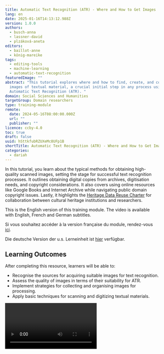 ```yaml
---
title: Automatic Text Recognition (ATR) - Where and How to Get Images
lang: en
date: 2025-01-16T14:13:12.988Z
version: 1.0.0
authors:
  - busch-anna
  - lassner-david
  - plzáková-aneta
editors:
  - baillot-anne
  - könig-mareike
tags:
  - editing-tools
  - machine-learning
  - automatic-text-recognition
featuredImage: ""
abstract: "This tutorial explores where and how to find, create, and collect
  images of textual material, a crucial initial step in any process using
  Automatic Text Recognition (ATR). "
domain: Social Sciences and Humanities
targetGroup: Domain researchers
type: training-module
remote:
  date: 2024-05-16T08:00:00.000Z
  url: ""
  publisher: ""
licence: ccby-4.0
toc: true
draft: false
uuid: hSttkfubRZUXeMc8UFp1B
shortTitle: Automatic Text Recognition (ATR) - Where and How to Get Images
categories:
  - dariah
---
```

In this tutorial, you learn about the typical methods for obtaining high-quality scanned images, setting the stage for successful text recognition processes. It outlines obtaining digital copies from archives, digitisation needs, and copyright considerations. It also covers using online resources like Google Books and Internet Archive while navigating public domain copyright issues. Lastly, it highlights the [Heritage Data Reuse Charter](https://www.dariah.eu/activities/open-science/data-re-use/) for collaboration between cultural heritage institutions and researchers.

This is the English version of this training module. The video is available with English, French and German subtitles.

Si vous souhaitez accéder à la version française du module, rendez-vous [ici](https://harmoniseatr.hypotheses.org/3780).

Die deutsche Version der u.s. Lerneinheit ist [hier](https://harmoniseatr.hypotheses.org/2717) verfügbar[](https://harmoniseatr.hypotheses.org/332).

## Learning Outcomes

After completing this resource, learners will be able to:

- Recognise the sources for acquiring suitable images for text recognition.
- Assess the quality of images in terms of their suitability for ATR.
- Implement strategies for collecting and organising images for processing.
- Apply basic techniques for scanning and digitizing textual materials.

<Video provider="youtube" id="HJrOYYiiUyg" />

Whether photographed in an archive or discovered in the digital collections of memory institutions like libraries or museums, for many humanities scholars, images of text sources form the basis of their academic work. Finding, creating and collecting images of textual material is often the first step in the research process. Let us show you some typical ways of acquiring scanned images.

Archives and other memory institutions offer a wealth of material that has not yet been digitized. If you are struggling to obtain digital copies of the documents you are interested in, visiting the institution and requesting the digitization of specific items may be necessary.

As most memory institutions – slowly but surely – move into the digital age, your digitization journey will usually begin in the comfort of your own home, searching through digital finding aids and preparing lists of the relevant institutions and archival materials to request for digital copies.

Once the archival staff has prepared the required files for you, your work of selecting relevant archival materials begins. It is rare that an entire archival folder will be relevant to you. Here, a careful selection might save not only the time of the archivists doing the digitization, but also your wallet.

![Digitisation of archive material: Anna Busch scanning a book](images/anna_digitizing_a_document.jpeg "Digitisation of archive material: Anna Busch scanning a book")

Most archives and other memory institutions have clearly defined conditions under which digital copies of archival material can be provided and how they can be used. These rules may be part of a general contract between the user and the particular archive, but in the case of a larger digitization project it might be necessary to create a separate contract with project-specific rules.

Digitization of archival materials may be done directly by the user, but often the digitization is carried out by a specialized department within the archive or an external provider. In this case, the user should specify the preferred quality of the digitized material so that it can fit the criteria for the subsequent ATR process. This service is usually chargeable and the final price is based on the number of items digitized.

Once digitization has been done and the resulting scans have been delivered to you, your ATR journey can begin.

Even if visiting an archive might be a great and often joyful opportunity, sometimes sources that have entered the public domain can be found online on the [Internet Archive](https://archive.org/) or [Google Books](https://books.google.com/). These sources consist of a collection of scans with an added layer of optical character recognition (OCR) which is, in most cases, not of any usable quality. Both types of data are combined into a PDF that can be downloaded. 

## How about copyright and reuse?

However, it is typically not clearly indicated within Google Books what type of reuse or republication of the digital images is permitted. Instead, the scanned document is preceded by a page that clearly states that the document’s copyright is owned by Google. What does that mean for a source that is in the public domain?

The copyright here refers to the digital object, the image of the scan, not the analogue print, nor the textual content of the source. That means that if you are planning to use only the textual content of the source there is no copyright in your way. Whenever you do need to use or republish the scans there might still be fairly convenient way.

![Under copyright or not? There might be a difference concerning the printed book, the scan or the textual content](images/get-images_copyright.jpg "Under copyright or not? There might be a difference concerning the printed book, the scan or the textual content")

When Google Books accumulated the digital sources, they partnered with many cultural Heritage institutions (CHI), via individual contracts. Through several of these contracts that went public we know that the CHI obtains a digital copy of the scan that they can distribute to researchers. So if you find a relevant PDF on Google Books of which you need the copyright of the digital object clarified, identifying the partner institution for this particular scan from the Google Books metadata and asking for a permissive license from the CHI is a viable route. Typically, one should receive a response within a week.

## Relevant questions to ask…

![Inside an Archive: Aneta Plzáková at the moving storage rack shelves](images/im_magazin.jpeg "Inside an Archive: Aneta Plzáková at the moving storage rack shelves")

To sum up, the relevant questions that you need to ask prior to using Google Books or Internet Archive sources are: What type of data do you need from the PDF? (Text/Para-Text/Digital Object) Are you planning to research the sources or are you planning to republish the sources (for example, as part of training data for other ATR projects)? Depending on your objectives, you may be satisfied with:

- Using the Google Books PDF directly
- Obtaining a permissive license from the partner CHI
- Creating an envelope data set that does not contain the actual copyrighted digital object but enriches it with quality annotation such as transcriptions and only references the copyrighted digital object.

With so many different stakeholders, pathways and decisions, navigating the ATR process can be overwhelming. That is why there are efforts from the community to simplify interactions and workflows in the future.

## Heritage Data Reuse Charter

When you are planning to publish your research outcomes, it might be helpful to consult the Heritage Data Reuse Charter, an initiative by DARIAH. The Charter contains six points on which cultural heritage institutions and researchers should agree upon when working together, including principles of

- **Reciprocity**: Do both Cultural Heritage Institutions and Researchers agree to share content and knowledge equally with each other, making use of data centers and research infrastructures?
- **Interoperability**: Cultural Heritage Data will be made accessible in a form that facilitates reuse of the data for research. Formats should work and be interoperable for both scholars and CHIs.
- **Citability**: Cultural Heritage data and any resulting research need to be fully citable to increase their visibility and impact. Relevant data citation standards should be applied.
- **Openness**: Cultural Heritage data should be shared under an open license whenever possible, taking into account existing copyright and any restrictions due to national legislation and privacy issues.
- **Stewardship**: Long-time preservation, persistence, accessibility and legibility of cultural heritage data should be a priority.
- **Trustworthiness**: The provenance of Cultural Heritage data and any consequent research should be clear, up to date, openly available and therefore trustworthy.

![Cultural Heritage Reuse Charter by DARIAH, https://www.dariah.eu/activities/open-science/data-re-use/](images/charter-poster-1.jpg "Cultural Heritage Reuse Charter by DARIAH, https://www.dariah.eu/activities/open-science/data-re-use/")



### Conclusion

Gathering images is the first important step in building the collection or corpus underlying an ATR project. While the internet provides a wealth of digital surrogates, this resource has shown that the reuse conditions for any scanned document have to be investigated before the processing phase. The Cultural Heritage Data Reuse Charter presented here was developed to provide guidance in the collaboration with Heritage Institutions towards good practices.
